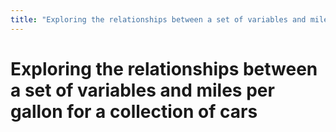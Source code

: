 ```yaml
---
title: "Exploring the relationships between a set of variables and miles per gallon for a collection of cars"
---
```


# Exploring the relationships between a set of variables and miles per gallon for a collection of cars
